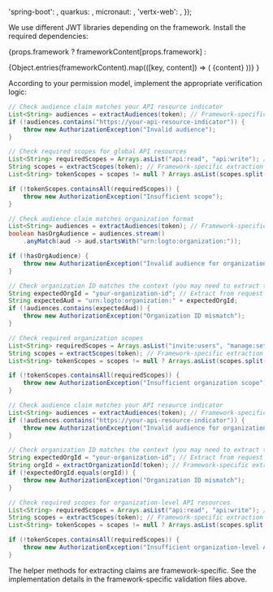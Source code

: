

  'spring-boot': <SpringBootValidation />,
  quarkus: <QuarkusValidation />,
  micronaut: <MicronautValidation />,
  'vertx-web': <VertxValidation />,
});

We use different JWT libraries depending on the framework. Install the required dependencies:

{props.framework
? frameworkContent[props.framework]
:

<Tabs groupId="api-framework">
  {Object.entries(frameworkContent).map(([key, content]) => (
    <TabItem key={key} value={key} label={getFrameworkName(key)}>
      {content}
    </TabItem>
  ))}
</Tabs>
}

According to your permission model, implement the appropriate verification logic:

<Tabs groupId="permission-models">
<TabItem value="global-api-resources" label="Global API resources">

```java
// Check audience claim matches your API resource indicator
List<String> audiences = extractAudiences(token); // Framework-specific extraction
if (!audiences.contains("https://your-api-resource-indicator")) {
    throw new AuthorizationException("Invalid audience");
}

// Check required scopes for global API resources
List<String> requiredScopes = Arrays.asList("api:read", "api:write"); // Replace with your actual required scopes
String scopes = extractScopes(token); // Framework-specific extraction
List<String> tokenScopes = scopes != null ? Arrays.asList(scopes.split(" ")) : List.of();

if (!tokenScopes.containsAll(requiredScopes)) {
    throw new AuthorizationException("Insufficient scope");
}
```

</TabItem>
<TabItem value="organization-permissions" label="Organization (non-API) permissions">

```java
// Check audience claim matches organization format
List<String> audiences = extractAudiences(token); // Framework-specific extraction
boolean hasOrgAudience = audiences.stream()
    .anyMatch(aud -> aud.startsWith("urn:logto:organization:"));

if (!hasOrgAudience) {
    throw new AuthorizationException("Invalid audience for organization permissions");
}

// Check organization ID matches the context (you may need to extract this from request context)
String expectedOrgId = "your-organization-id"; // Extract from request context
String expectedAud = "urn:logto:organization:" + expectedOrgId;
if (!audiences.contains(expectedAud)) {
    throw new AuthorizationException("Organization ID mismatch");
}

// Check required organization scopes
List<String> requiredScopes = Arrays.asList("invite:users", "manage:settings"); // Replace with your actual required scopes
String scopes = extractScopes(token); // Framework-specific extraction
List<String> tokenScopes = scopes != null ? Arrays.asList(scopes.split(" ")) : List.of();

if (!tokenScopes.containsAll(requiredScopes)) {
    throw new AuthorizationException("Insufficient organization scope");
}
```

</TabItem>
<TabItem value="organization-level-api-resources" label="Organization-level API resources">

```java
// Check audience claim matches your API resource indicator
List<String> audiences = extractAudiences(token); // Framework-specific extraction
if (!audiences.contains("https://your-api-resource-indicator")) {
    throw new AuthorizationException("Invalid audience for organization-level API resources");
}

// Check organization ID matches the context (you may need to extract this from request context)
String expectedOrgId = "your-organization-id"; // Extract from request context
String orgId = extractOrganizationId(token); // Framework-specific extraction
if (!expectedOrgId.equals(orgId)) {
    throw new AuthorizationException("Organization ID mismatch");
}

// Check required scopes for organization-level API resources
List<String> requiredScopes = Arrays.asList("api:read", "api:write"); // Replace with your actual required scopes
String scopes = extractScopes(token); // Framework-specific extraction
List<String> tokenScopes = scopes != null ? Arrays.asList(scopes.split(" ")) : List.of();

if (!tokenScopes.containsAll(requiredScopes)) {
    throw new AuthorizationException("Insufficient organization-level API scopes");
}
```

</TabItem>
</Tabs>

The helper methods for extracting claims are framework-specific. See the implementation details in the framework-specific validation files above.
